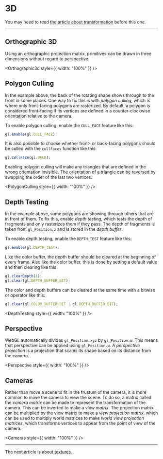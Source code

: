 # 3D

You may need to read [the article about transformation](/a/webgl/transformation) before this one.

---

## Orthographic 3D

Using an orthographic projection matrix, primitives can be drawn in three dimensions without regard
to perspective.


<Orthographic3d style={{ width: "100%" }} />

## Polygon Culling

In the example above, the back of the rotating shape shows through to the front in some places. One
way to fix this is with _polygon culling_, which is where only front-facing polygons are rasterized.
By default, a polygon is considered front-facing if its vertices are defined in a counter-clockwise
orientation relative to the camera.

To enable polygon culling, enable the `CULL_FACE` feature like this:

```js
gl.enable(gl.CULL_FACE);
```

It is also possible to choose whether front- or back-facing polygons should be culled with the
`cullFaces` function like this:

```js
gl.cullFace(gl.BACK);
```

Enabling polygon culling will make any triangles that are defined in the wrong orientation invisible.
The orientation of a triangle can be reversed by swapping the order of the last two vertices.


<PolygonCulling style={{ width: "100%" }} />

## Depth Testing

In the example above, some polygons are showing through others that are in front of them. To fix
this, enable _depth testing_, which tests the depth of fragments and only rasterizes them if they
pass. The depth of fragments is taken from `gl_Position.z` and is stored in the _depth buffer_.

To enable depth testing, enable the `DEPTH_TEST` feature like this:

```js
gl.enable(gl.DEPTH_TEST);
```

Like the color buffer, the depth buffer should be cleared at the beginning of every frame. Also like
the color buffer, this is done by setting a default value and then clearing like this:

```js
gl.clearDepth(1);
gl.clear(gl.DEPTH_BUFFER_BIT);
```

The color and depth buffers can be cleared at the same time with a bitwise or operator like this:

```js
gl.clear(gl.COLOR_BUFFER_BIT | gl.DEPTH_BUFFER_BIT);
```


<DepthTesting style={{ width: "100%" }} />

## Perspective

WebGL automatically divides `gl_Position.xyz` by `gl_Position.w`. This means that perspective can
be applied using `gl_Position.w`. A _perspective projection_ is a projection that scales its shape
based on its distance from the camera.


<Perspective style={{ width: "100%" }} />

## Cameras

Rather than move a scene to fit in the frustum of the camera, it is more common to move the camera
to view the scene. To do so, a matrix called the _camera matrix_ can be made to represent the
transformation of the camera. This can be inverted to make a _view matrix_. The projection matrix
can be multiplied by the view matrix to make a _view projection matrix_, which can be used to
multiply world matrices to make _world view projection matrices_, which transforms vertices to
appear from the point of view of the camera.


<Cameras style={{ width: "100%" }} />

---

The next article is about [textures](/a/webgl/textures).
